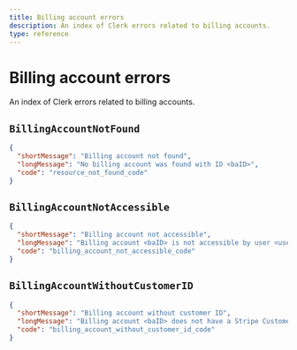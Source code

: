 ```yaml
---
title: Billing account errors
description: An index of Clerk errors related to billing accounts.
type: reference
---
```


# Billing account errors

An index of Clerk errors related to billing accounts.

## `BillingAccountNotFound`

```json
{
  "shortMessage": "Billing account not found",
  "longMessage": "No billing account was found with ID <baID>",
  "code": "resource_not_found_code"
}
```

## `BillingAccountNotAccessible`

```json
{
  "shortMessage": "Billing account not accessible",
  "longMessage": "Billing account <baID> is not accessible by user <userID>",
  "code": "billing_account_not_accessible_code"
}
```

## <code>BillingAccount<wbr />WithoutCustomerID</code>

```json
{
  "shortMessage": "Billing account without customer ID",
  "longMessage": "Billing account <baID> does not have a Stripe Customer ID",
  "code": "billing_account_without_customer_id_code"
}
```
